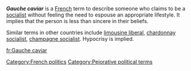 '''''Gauche caviar''''' is a [[French language|French]] term to describe someone who claims to be a [[socialist]] without feeling the need to espouse an appropriate lifestyle. It implies that the person is less than sincere in their beliefs.

Similar terms in other countries include [[limousine liberal]], [[chardonnay socialist]], [[champagne socialist]]. Hypocrisy is implied.

[[fr:Gauche caviar]]
[[Category:French politics]]
[[Category:Pejorative political terms]]